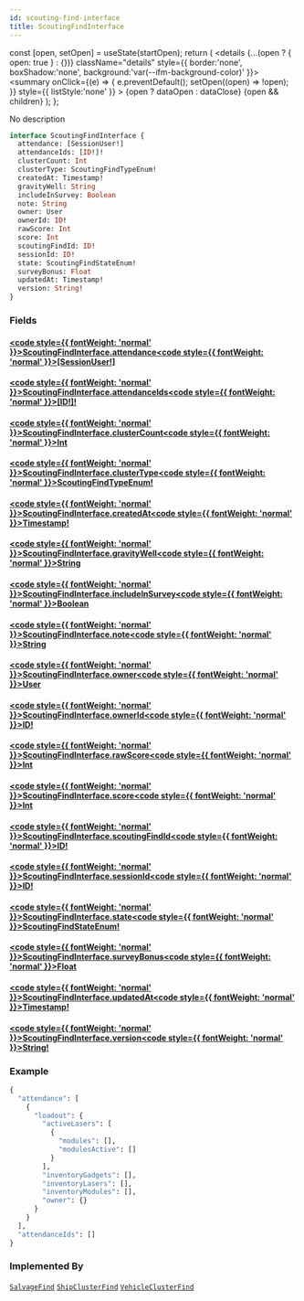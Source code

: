 ```yaml
---
id: scouting-find-interface
title: ScoutingFindInterface
---
```









  const [open, setOpen] = useState(startOpen);
  return (
    <details {...(open ? { open: true } : {})} className="details" style={{ border:'none', boxShadow:'none', background:'var(--ifm-background-color)' }}>
      <summary
        onClick={(e) => {
          e.preventDefault();
          setOpen((open) => !open);
        }}
        style={{ listStyle:'none' }}
      >
      {open ? dataOpen : dataClose}
      </summary>
      {open && children}
    </details>
  );
};








No description


```graphql
interface ScoutingFindInterface {
  attendance: [SessionUser!]
  attendanceIds: [ID!]!
  clusterCount: Int
  clusterType: ScoutingFindTypeEnum!
  createdAt: Timestamp!
  gravityWell: String
  includeInSurvey: Boolean
  note: String
  owner: User
  ownerId: ID!
  rawScore: Int
  score: Int
  scoutingFindId: ID!
  sessionId: ID!
  state: ScoutingFindStateEnum!
  surveyBonus: Float
  updatedAt: Timestamp!
  version: String!
}
```




### Fields

#### [<code style={{ fontWeight: 'normal' }}>ScoutingFindInterface.<b>attendance</b></code>](#)<Bullet />[<code style={{ fontWeight: 'normal' }}><b>[SessionUser!]</b></code>](/api/types/objects/session-user) <Badge class="badge badge--secondary " text="list"/> <Badge class="badge badge--secondary " text="object"/> 



#### [<code style={{ fontWeight: 'normal' }}>ScoutingFindInterface.<b>attendanceIds</b></code>](#)<Bullet />[<code style={{ fontWeight: 'normal' }}><b>[ID!]!</b></code>](/api/types/scalars/id) <Badge class="badge badge--secondary badge--non_null" text="non-null"/> <Badge class="badge badge--secondary " text="scalar"/> 



#### [<code style={{ fontWeight: 'normal' }}>ScoutingFindInterface.<b>clusterCount</b></code>](#)<Bullet />[<code style={{ fontWeight: 'normal' }}><b>Int</b></code>](/api/types/scalars/int) <Badge class="badge badge--secondary " text="scalar"/> 



#### [<code style={{ fontWeight: 'normal' }}>ScoutingFindInterface.<b>clusterType</b></code>](#)<Bullet />[<code style={{ fontWeight: 'normal' }}><b>ScoutingFindTypeEnum!</b></code>](/api/types/enums/scouting-find-type-enum) <Badge class="badge badge--secondary badge--non_null" text="non-null"/> <Badge class="badge badge--secondary " text="enum"/> 



#### [<code style={{ fontWeight: 'normal' }}>ScoutingFindInterface.<b>createdAt</b></code>](#)<Bullet />[<code style={{ fontWeight: 'normal' }}><b>Timestamp!</b></code>](/api/types/scalars/timestamp) <Badge class="badge badge--secondary badge--non_null" text="non-null"/> <Badge class="badge badge--secondary " text="scalar"/> 



#### [<code style={{ fontWeight: 'normal' }}>ScoutingFindInterface.<b>gravityWell</b></code>](#)<Bullet />[<code style={{ fontWeight: 'normal' }}><b>String</b></code>](/api/types/scalars/string) <Badge class="badge badge--secondary " text="scalar"/> 



#### [<code style={{ fontWeight: 'normal' }}>ScoutingFindInterface.<b>includeInSurvey</b></code>](#)<Bullet />[<code style={{ fontWeight: 'normal' }}><b>Boolean</b></code>](/api/types/scalars/boolean) <Badge class="badge badge--secondary " text="scalar"/> 



#### [<code style={{ fontWeight: 'normal' }}>ScoutingFindInterface.<b>note</b></code>](#)<Bullet />[<code style={{ fontWeight: 'normal' }}><b>String</b></code>](/api/types/scalars/string) <Badge class="badge badge--secondary " text="scalar"/> 



#### [<code style={{ fontWeight: 'normal' }}>ScoutingFindInterface.<b>owner</b></code>](#)<Bullet />[<code style={{ fontWeight: 'normal' }}><b>User</b></code>](/api/types/objects/user) <Badge class="badge badge--secondary " text="object"/> 



#### [<code style={{ fontWeight: 'normal' }}>ScoutingFindInterface.<b>ownerId</b></code>](#)<Bullet />[<code style={{ fontWeight: 'normal' }}><b>ID!</b></code>](/api/types/scalars/id) <Badge class="badge badge--secondary badge--non_null" text="non-null"/> <Badge class="badge badge--secondary " text="scalar"/> 



#### [<code style={{ fontWeight: 'normal' }}>ScoutingFindInterface.<b>rawScore</b></code>](#)<Bullet />[<code style={{ fontWeight: 'normal' }}><b>Int</b></code>](/api/types/scalars/int) <Badge class="badge badge--secondary " text="scalar"/> 



#### [<code style={{ fontWeight: 'normal' }}>ScoutingFindInterface.<b>score</b></code>](#)<Bullet />[<code style={{ fontWeight: 'normal' }}><b>Int</b></code>](/api/types/scalars/int) <Badge class="badge badge--secondary " text="scalar"/> 



#### [<code style={{ fontWeight: 'normal' }}>ScoutingFindInterface.<b>scoutingFindId</b></code>](#)<Bullet />[<code style={{ fontWeight: 'normal' }}><b>ID!</b></code>](/api/types/scalars/id) <Badge class="badge badge--secondary badge--non_null" text="non-null"/> <Badge class="badge badge--secondary " text="scalar"/> 



#### [<code style={{ fontWeight: 'normal' }}>ScoutingFindInterface.<b>sessionId</b></code>](#)<Bullet />[<code style={{ fontWeight: 'normal' }}><b>ID!</b></code>](/api/types/scalars/id) <Badge class="badge badge--secondary badge--non_null" text="non-null"/> <Badge class="badge badge--secondary " text="scalar"/> 



#### [<code style={{ fontWeight: 'normal' }}>ScoutingFindInterface.<b>state</b></code>](#)<Bullet />[<code style={{ fontWeight: 'normal' }}><b>ScoutingFindStateEnum!</b></code>](/api/types/enums/scouting-find-state-enum) <Badge class="badge badge--secondary badge--non_null" text="non-null"/> <Badge class="badge badge--secondary " text="enum"/> 



#### [<code style={{ fontWeight: 'normal' }}>ScoutingFindInterface.<b>surveyBonus</b></code>](#)<Bullet />[<code style={{ fontWeight: 'normal' }}><b>Float</b></code>](/api/types/scalars/float) <Badge class="badge badge--secondary " text="scalar"/> 



#### [<code style={{ fontWeight: 'normal' }}>ScoutingFindInterface.<b>updatedAt</b></code>](#)<Bullet />[<code style={{ fontWeight: 'normal' }}><b>Timestamp!</b></code>](/api/types/scalars/timestamp) <Badge class="badge badge--secondary badge--non_null" text="non-null"/> <Badge class="badge badge--secondary " text="scalar"/> 



#### [<code style={{ fontWeight: 'normal' }}>ScoutingFindInterface.<b>version</b></code>](#)<Bullet />[<code style={{ fontWeight: 'normal' }}><b>String!</b></code>](/api/types/scalars/string) <Badge class="badge badge--secondary badge--non_null" text="non-null"/> <Badge class="badge badge--secondary " text="scalar"/> 





### Example


```graphql
{
  "attendance": [
    {
      "loadout": {
        "activeLasers": [
          {
            "modules": [],
            "modulesActive": []
          }
        ],
        "inventoryGadgets": [],
        "inventoryLasers": [],
        "inventoryModules": [],
        "owner": {}
      }
    }
  ],
  "attendanceIds": []
}
```




### Implemented By

[`SalvageFind`](/api/types/objects/salvage-find)  <Badge class="badge badge--secondary badge--relation" text="object"/><Bullet />[`ShipClusterFind`](/api/types/objects/ship-cluster-find)  <Badge class="badge badge--secondary badge--relation" text="object"/><Bullet />[`VehicleClusterFind`](/api/types/objects/vehicle-cluster-find)  <Badge class="badge badge--secondary badge--relation" text="object"/>
